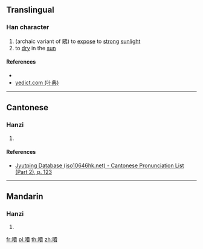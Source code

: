{{character info/new}}
==Translingual==

===Han character===
{{Han char|rn=72|rad=日|as=12|sn=16|four=65086|canj=ALNC|ids=⿰日費}}

# (archaic variant of [[昲]]) to [[expose]] to [[strong]] [[sunlight]]
# to [[dry]] in the [[sun]]

====References====
* {{Han ref|kx=0500.180|dkj=14177|hdz=21537.140|uh=66CA|ud=26314|bh=E9B6|bd=59830}}
* [http://yedict.com/htm/66/66CA.htm yedict.com (叶典)]

----

==Cantonese==

===Hanzi===
{{yue-hanzi|jyut=[[fai3]]|y=fai3}}

# {{defn|lang=yue|sort=日12}}

====References====
* [http://www.iso10646hk.net/jp/document/download.jsp Jyutping Database (iso10646hk.net) - Cantonese Pronunciation List (Part 2), p. 123]

----

==Mandarin==

===Hanzi===
{{cmn-hanzi|pin=[[fèi]] ([[fei4]])|wg=fei<sup>4</sup>}}

# {{defn|lang=cmn|sort=日12}}

[[fr:曊]]
[[pl:曊]]
[[th:曊]]
[[zh:曊]]